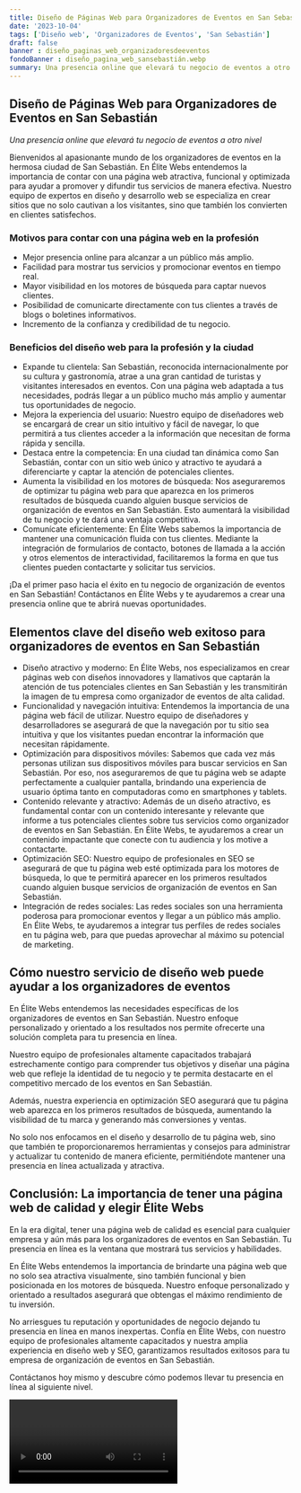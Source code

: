 ```yaml
---
title: Diseño de Páginas Web para Organizadores de Eventos en San Sebastián
date: '2023-10-04'
tags: ['Diseño web', 'Organizadores de Eventos', 'San Sebastián']
draft: false
banner : diseño_paginas_web_organizadoresdeeventos
fondoBanner : diseño_pagina_web_sansebastián.webp
summary: Una presencia online que elevará tu negocio de eventos a otro nivel
---
```


## Diseño de Páginas Web para Organizadores de Eventos en San Sebastián

*Una presencia online que elevará tu negocio de eventos a otro nivel*

Bienvenidos al apasionante mundo de los organizadores de eventos en la hermosa ciudad de San Sebastián. En Élite Webs entendemos la importancia de contar con una página web atractiva, funcional y optimizada para ayudar a promover y difundir tus servicios de manera efectiva. Nuestro equipo de expertos en diseño y desarrollo web se especializa en crear sitios que no solo cautivan a los visitantes, sino que también los convierten en clientes satisfechos.

### Motivos para contar con una página web en la profesión

- Mejor presencia online para alcanzar a un público más amplio.
- Facilidad para mostrar tus servicios y promocionar eventos en tiempo real.
- Mayor visibilidad en los motores de búsqueda para captar nuevos clientes.
- Posibilidad de comunicarte directamente con tus clientes a través de blogs o boletines informativos.
- Incremento de la confianza y credibilidad de tu negocio.

### Beneficios del diseño web para la profesión y la ciudad

- Expande tu clientela: San Sebastián, reconocida internacionalmente por su cultura y gastronomía, atrae a una gran cantidad de turistas y visitantes interesados en eventos. Con una página web adaptada a tus necesidades, podrás llegar a un público mucho más amplio y aumentar tus oportunidades de negocio.
- Mejora la experiencia del usuario: Nuestro equipo de diseñadores web se encargará de crear un sitio intuitivo y fácil de navegar, lo que permitirá a tus clientes acceder a la información que necesitan de forma rápida y sencilla.
- Destaca entre la competencia: En una ciudad tan dinámica como San Sebastián, contar con un sitio web único y atractivo te ayudará a diferenciarte y captar la atención de potenciales clientes.
- Aumenta la visibilidad en los motores de búsqueda: Nos aseguraremos de optimizar tu página web para que aparezca en los primeros resultados de búsqueda cuando alguien busque servicios de organización de eventos en San Sebastián. Esto aumentará la visibilidad de tu negocio y te dará una ventaja competitiva.
- Comunícate eficientemente: En Élite Webs sabemos la importancia de mantener una comunicación fluida con tus clientes. Mediante la integración de formularios de contacto, botones de llamada a la acción y otros elementos de interactividad, facilitaremos la forma en que tus clientes pueden contactarte y solicitar tus servicios.

¡Da el primer paso hacia el éxito en tu negocio de organización de eventos en San Sebastián! Contáctanos en Élite Webs y te ayudaremos a crear una presencia online que te abrirá nuevas oportunidades.

<GifSeo />

<Cta />

## Elementos clave del diseño web exitoso para organizadores de eventos en San Sebastián

- Diseño atractivo y moderno: En Élite Webs, nos especializamos en crear páginas web con diseños innovadores y llamativos que captarán la atención de tus potenciales clientes en San Sebastián y les transmitirán la imagen de tu empresa como organizador de eventos de alta calidad.
- Funcionalidad y navegación intuitiva: Entendemos la importancia de una página web fácil de utilizar. Nuestro equipo de diseñadores y desarrolladores se asegurará de que la navegación por tu sitio sea intuitiva y que los visitantes puedan encontrar la información que necesitan rápidamente.
- Optimización para dispositivos móviles: Sabemos que cada vez más personas utilizan sus dispositivos móviles para buscar servicios en San Sebastián. Por eso, nos aseguraremos de que tu página web se adapte perfectamente a cualquier pantalla, brindando una experiencia de usuario óptima tanto en computadoras como en smartphones y tablets.
- Contenido relevante y atractivo: Además de un diseño atractivo, es fundamental contar con un contenido interesante y relevante que informe a tus potenciales clientes sobre tus servicios como organizador de eventos en San Sebastián. En Élite Webs, te ayudaremos a crear un contenido impactante que conecte con tu audiencia y los motive a contactarte.
- Optimización SEO: Nuestro equipo de profesionales en SEO se asegurará de que tu página web esté optimizada para los motores de búsqueda, lo que te permitirá aparecer en los primeros resultados cuando alguien busque servicios de organización de eventos en San Sebastián.
- Integración de redes sociales: Las redes sociales son una herramienta poderosa para promocionar eventos y llegar a un público más amplio. En Élite Webs, te ayudaremos a integrar tus perfiles de redes sociales en tu página web, para que puedas aprovechar al máximo su potencial de marketing.

## Cómo nuestro servicio de diseño web puede ayudar a los organizadores de eventos

En Élite Webs entendemos las necesidades específicas de los organizadores de eventos en San Sebastián. Nuestro enfoque personalizado y orientado a los resultados nos permite ofrecerte una solución completa para tu presencia en línea.

Nuestro equipo de profesionales altamente capacitados trabajará estrechamente contigo para comprender tus objetivos y diseñar una página web que refleje la identidad de tu negocio y te permita destacarte en el competitivo mercado de los eventos en San Sebastián.

Además, nuestra experiencia en optimización SEO asegurará que tu página web aparezca en los primeros resultados de búsqueda, aumentando la visibilidad de tu marca y generando más conversiones y ventas.

No solo nos enfocamos en el diseño y desarrollo de tu página web, sino que también te proporcionaremos herramientas y consejos para administrar y actualizar tu contenido de manera eficiente, permitiéndote mantener una presencia en línea actualizada y atractiva.

## Conclusión: La importancia de tener una página web de calidad y elegir Élite Webs

En la era digital, tener una página web de calidad es esencial para cualquier empresa y aún más para los organizadores de eventos en San Sebastián. Tu presencia en línea es la ventana que mostrará tus servicios y habilidades.

En Élite Webs entendemos la importancia de brindarte una página web que no solo sea atractiva visualmente, sino también funcional y bien posicionada en los motores de búsqueda. Nuestro enfoque personalizado y orientado a resultados asegurará que obtengas el máximo rendimiento de tu inversión.

No arriesgues tu reputación y oportunidades de negocio dejando tu presencia en línea en manos inexpertas. Confía en Élite Webs, con nuestro equipo de profesionales altamente capacitados y nuestra amplia experiencia en diseño web y SEO, garantizamos resultados exitosos para tu empresa de organización de eventos en San Sebastián.

Contáctanos hoy mismo y descubre cómo podemos llevar tu presencia en línea al siguiente nivel.

<Video />

<CtaBot job='Organizadores de Eventos' city='San Sebastián'/>

<Gmaps query='San Sebastián+españa+maps' />